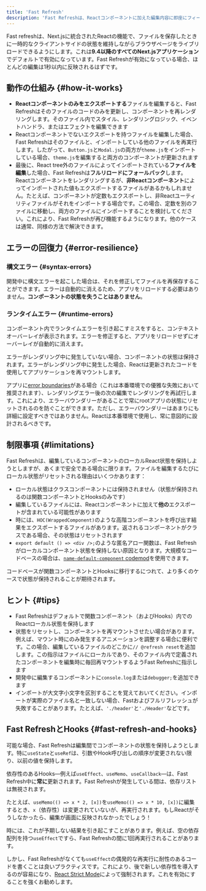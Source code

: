 ```yaml
---
title: 'Fast Refresh'
description: 'Fast Refreshは、Reactコンポーネントに加えた編集内容に即座にフィードバックを与えるホットモジュールリロード体験です。'
---
```


Fast refreshは、Next.jsに統合されたReactの機能で、ファイルを保存したときに一時的なクライアントサイドの状態を維持しながらブラウザページをライブリロードできるようにします。これは**9.4以降のすべてのNext.jsアプリケーション**でデフォルトで有効になっています。Fast Refreshが有効になっている場合、ほとんどの編集は1秒以内に反映されるはずです。

## 動作の仕組み {#how-it-works}

- **Reactコンポーネントのみをエクスポートする**ファイルを編集すると、Fast Refreshはそのファイルのコードのみを更新し、コンポーネントを再レンダリングします。そのファイル内でスタイル、レンダリングロジック、イベントハンドラ、またはエフェクトを編集できます
- Reactコンポーネントでないエクスポートを持つファイルを編集した場合、Fast Refreshはそのファイルと、インポートしている他のファイルを再実行します。したがって、`Button.js`と`Modal.js`の両方が`theme.js`をインポートしている場合、`theme.js`を編集すると両方のコンポーネントが更新されます
- 最後に、React tree外のファイルによってインポートされている**ファイルを編集**した場合、Fast Refreshは**フルリロードにフォールバック**します。Reactコンポーネントをレンダリングするが、**非Reactコンポーネント**によってインポートされた値もエクスポートするファイルがあるかもしれません。たとえば、コンポーネントが定数もエクスポートし、非Reactユーティリティファイルがそれをインポートする場合です。この場合、定数を別のファイルに移動し、両方のファイルにインポートすることを検討してください。これにより、Fast Refreshが再び機能するようになります。他のケースは通常、同様の方法で解決できます。

## エラーの回復力 {#error-resilience}

### 構文エラー {#syntax-errors}

開発中に構文エラーを起こした場合は、それを修正してファイルを再保存することができます。エラーは自動的に消えるため、アプリをリロードする必要はありません。**コンポーネントの状態を失うことはありません**。

### ランタイムエラー {#runtime-errors}

コンポーネント内でランタイムエラーを引き起こすミスをすると、コンテキストオーバーレイが表示されます。エラーを修正すると、アプリをリロードせずにオーバーレイが自動的に消えます。

エラーがレンダリング中に発生していない場合、コンポーネントの状態は保持されます。エラーがレンダリング中に発生した場合、Reactは更新されたコードを使用してアプリケーションを再マウントします。

アプリに[error boundaries](https://react.dev/reference/react/Component#catching-rendering-errors-with-an-error-boundary)がある場合（これは本番環境での優雅な失敗において推奨されます）、レンダリングエラー後の次の編集でレンダリングを再試行します。これにより、エラーバウンダリーがあることで常にrootアプリの状態にリセットされるのを防ぐことができます。ただし、エラーバウンダリーはあまりにも詳細に設定すべきではありません。Reactは本番環境で使用し、常に意図的に設計されるべきです。

## 制限事項 {#limitations}

Fast Refreshは、編集しているコンポーネントのローカルReact状態を保持しようとしますが、あくまで安全である場合に限ります。ファイルを編集するたびにローカル状態がリセットされる理由はいくつかあります：

- ローカル状態はクラスコンポーネントには保持されません（状態が保持されるのは関数コンポーネントとHooksのみです）
- 編集しているファイルには、Reactコンポーネントに加えて**他の**エクスポートが含まれている可能性があります
- 時には、`HOC(WrappedComponent)`のような高階コンポーネントを呼び出す結果をエクスポートするファイルがあります。返されるコンポーネントがクラスである場合、その状態はリセットされます
- `export default () => <div />;`のような匿名アロー関数は、Fast Refreshがローカルコンポーネント状態を保持しない原因となります。大規模なコードベースの場合は、[`name-default-component` codemod](https://nextjs.org/docs/canary/pages/building-your-application/upgrading/codemods#name-default-component)を使用できます。

コードベースが関数コンポーネントとHooksに移行するにつれて、より多くのケースで状態が保持されることが期待されます。

## ヒント {#tips}

- Fast Refreshはデフォルトで関数コンポーネント（およびHooks）内でのReactローカル状態を保持します
- 状態をリセットし、コンポーネントを再マウントさせたい場合があります。例えば、マウント時にのみ発生するアニメーションを調整する場合に便利です。この場合、編集しているファイルのどこかに`// @refresh reset`を追加します。この指示はファイルにローカルであり、そのファイル内で定義されたコンポーネントを編集時に毎回再マウントするようFast Refreshに指示します
- 開発中に編集するコンポーネントに`console.log`または`debugger;`を追加できます
- インポートが大文字小文字を区別することを覚えておいてください。インポートが実際のファイル名と一致しない場合、Fastおよびフルリフレッシュが失敗することがあります。たとえば、`'./header'`と`'./Header'`などです。

## Fast RefreshとHooks {#fast-refresh-and-hooks}

可能な場合、Fast Refreshは編集間でコンポーネントの状態を保持しようとします。特に`useState`と`useRef`は、引数やHook呼び出しの順序が変更されない限り、以前の値を保持します。

依存性のあるHooks—例えば`useEffect`、`useMemo`、`useCallback`—は、Fast Refresh中に**常に**更新されます。Fast Refreshが発生している間は、依存リストは無視されます。

たとえば、`useMemo(() => x * 2, [x])`を`useMemo(() => x * 10, [x])`に編集するとき、`x`（依存性）は変更されていないが、再実行されます。もしReactがそうしなかったら、編集が画面に反映されなかったでしょう！

時には、これが予期しない結果を引き起こすことがあります。例えば、空の依存配列を持つ`useEffect`ですら、Fast Refreshの間に1回再実行されることがあります。

しかし、Fast Refreshがなくても`useEffect`の偶発的な再実行に耐性のあるコードを書くことは良いプラクティスです。これにより、後で新しい依存性を導入するのが容易になり、[React Strict Mode](https://nextjs.org/docs/canary/pages/api-reference/config/next-config-js/reactStrictMode)によって強制されます。これを有効にすることを強くお勧めします。
